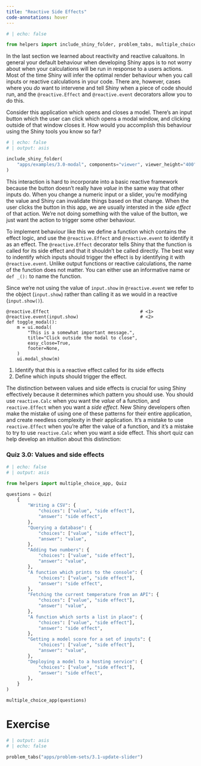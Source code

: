```yaml
---
title: "Reactive Side Effects"
code-annotations: hover
---
```


```python
# | echo: false

from helpers import include_shiny_folder, problem_tabs, multiple_choice_app

```

In the last section we learned about reactivity and reactive caluaitons. 
In general your default behaviour when developing Shiny apps is to not worry about when your calculations will be run in response to a users actions.
Most of the time Shiny will infer the optimal render behaviour when you call inputs or reactive calculations in your code.
There are, however, cases where you _do_ want to intervene and tell Shiny when a piece of code should run, and the `@reactive.Effect` and `@reactive.event` decorators allow you to do this. 

Consider this application which opens and closes a model.
There's an input button which the user can click which opens a modal window, and clicking outside of that window closes it.
How would you accomplish this behaviour using the Shiny tools you know so far?

```python
# | echo: false
# | output: asis

include_shiny_folder(
    "apps/examples/3.0-modal", components="viewer", viewer_height="400"
)
```

This interaction is hard to incorporate into a basic reactive framework because the button doesn't really have _value_ in the same way that other inputs do. 
When you change a numeric input or a slider, you're modifying the value and Shiny can invalidate things based on that change. 
When the user clicks the button in this app, we are usually intersted in the _side effect_ of that action. 
We're not doing something with the value of the button, we just want the action to trigger some other behaviour. 

To implement behaviour like this we define a function which contains the effect logic, and use the `@reactive.Effect` and `@reactive.event` to identify it as an effect.
The `@reactive.Effect` decorator tells Shiny that the function is called for its side effect and that it shouldn't be called directly. 
The best way to indentify which inputs should trigger the effect is by identifying it with `@reactive.event`.
Unlike output functions or reactive calculations, the name of the function does not matter.
You can either use an informative name or `def _():` to name the function. 

::: callout-warning
Since we're not using the value of `input.show` in `@reactive.event` we refer to the object (`input.show`) rather than calling it as we would in a reactive (`input.show()`). 
:::

```.python
@reactive.Effect                                  # <1>
@reactive.event(input.show)                       # <2>
def toggle_modal():
    m = ui.modal(
        "This is a somewhat important message.",
        title="Click outside the modal to close",
        easy_close=True,
        footer=None,
    )
    ui.modal_show(m)
```
1. Identify that this is a reactive effect called for its side effects
2. Define which inputs should trigger the effect. 

The distinction between values and side effects is crucial for using Shiny effectively because it determines which pattern you should use. 
You should use `reactive.Calc` when you want the _value_ of a function, and `reactive.Effect` when you want a _side effect_.
New Shiny developers often make the mistake of using one of these patterns for their entire application, and create needless complexity in their application. 
It's a mistake to use `reactive.Effect` when you're after the value of a function, and it's a mistake to try to use `reactive.Calc` when you want a side effect.
This short quiz can help develop an intuition about this distinction:

### Quiz 3.0: Values and side effects

```python
# | echo: false
# | output: asis

from helpers import multiple_choice_app, Quiz

questions = Quiz(
    {
        "Writing a CSV": {
            "choices": ["value", "side effect"],
            "answer": "side effect",
        },
        "Querying a database": {
            "choices": ["value", "side effect"],
            "answer": "value",
        },
        "Adding two numbers": {
            "choices": ["value", "side effect"],
            "answer": "value",
        },
        "A function which prints to the console": {
            "choices": ["value", "side effect"],
            "answer": "side effect",
        },
        "Fetching the current temperature from an API": {
            "choices": ["value", "side effect"],
            "answer": "value",
        },
        "A function which sorts a list in place": {
            "choices": ["value", "side effect"],
            "answer": "side effect",
        },
        "Getting a model score for a set of inputs": {
            "choices": ["value", "side effect"],
            "answer": "value",
        },
        "Deploying a model to a hosting service": {
            "choices": ["value", "side effect"],
            "answer": "side effect",
        },
    }
)

multiple_choice_app(questions)
```

# Exercise

```python
# | output: asis
# | echo: false

problem_tabs("apps/problem-sets/3.1-update-slider")
```